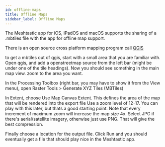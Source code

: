 ```yaml
---
id: offline-maps
title: Offline Maps
sidebar_label: Offline Maps
---
```


The Meshtastic app for iOS, iPadOS and macOS supports the sharing of a .mbtiles file with the app for offline map support.

There is an open source cross platform mapping program call [QGIS](https://www.qgis.org/en/site/) 

to get a mbtiles out of qgis, start with a small area that you are familiar with.  Open qgis, and add a openstreetmap source from the left bar (might be under one of the tile headings).  Now you should see something in the main map view.  zoom to the area you want.

In the Processing Toolbox (right bar, you may have to show it from the View menu), open Raster Tools > Generate XYZ Tiles (MBTiles)

In Extent, choose Use Map Canvas Extent.  This defines the area of the map that will be rendered into the export file
Use a zoom level of 12-17.  You can play with this later, but thats a good starting point.  Note that every increment of maximum zoom will increase the map size 4x.
Select JPG if there's aerial/satellite imagery, otherwise just use PNG.  That will give the best compression.

Finally choose a location for the output file.  Click Run and you should eventually get a file that should play nice in the Meshtastic app.